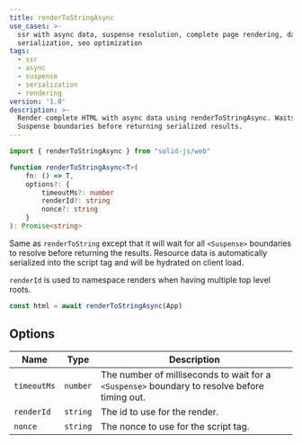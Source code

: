 ```yaml
---
title: renderToStringAsync
use_cases: >-
  ssr with async data, suspense resolution, complete page rendering, data
  serialization, seo optimization
tags:
  - ssr
  - async
  - suspense
  - serialization
  - rendering
version: '1.0'
description: >-
  Render complete HTML with async data using renderToStringAsync. Waits for all
  Suspense boundaries before returning serialized results.
---
```


```ts
import { renderToStringAsync } from "solid-js/web"

function renderToStringAsync<T>(
	fn: () => T,
	options?: {
		timeoutMs?: number
		renderId?: string
		nonce?: string
	}
): Promise<string>

```

Same as `renderToString` except that it will wait for all `<Suspense>` boundaries to resolve before returning the results. 
Resource data is automatically serialized into the script tag and will be hydrated on client load.

`renderId` is used to namespace renders when having multiple top level roots.

```ts
const html = await renderToStringAsync(App)
```

## Options

| Name        | Type     | Description                                                                                  |
| ----------- | -------- | -------------------------------------------------------------------------------------------- |
| `timeoutMs` | `number` | The number of milliseconds to wait for a `<Suspense>` boundary to resolve before timing out. |
| `renderId`  | `string` | The id to use for the render.                                                                |
| `nonce`     | `string` | The nonce to use for the script tag.                                                         |

